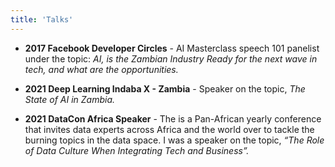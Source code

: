 ```yaml
---
title: 'Talks'
---
```


-   **2017 Facebook Developer Circles** - AI Masterclass speech 101 panelist under the topic: *AI, is the Zambian Industry Ready for the next wave in tech, and what are the opportunities.*

-   **2021 Deep Learning Indaba X - Zambia** - Speaker on the topic, *The State of AI in Zambia.*

-   **2021 DataCon Africa Speaker** - The is a Pan-African yearly conference that invites data experts across Africa and the world over to tackle the burning topics in the data space. I was a speaker on the topic, *"The Role of Data Culture When Integrating Tech and Business".*
